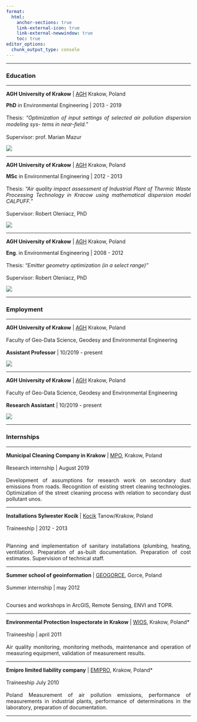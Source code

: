 ---
format: 
  html:
    anchor-sections: true
    link-external-icon: true
    link-external-newwindow: true
    toc: true
editor_options: 
  chunk_output_type: console
---

<div style="text-align: justify">

------------------------------------------------------------------------

### Education

------------------------------------------------------------------------

::: {layout="[ 70, 30]"}
<div>

**AGH University of Krakow** \| [AGH](https://www.agh.edu.pl/) Krakow, Poland

**PhD** in Environmental Engineering \| 2013 - 2019\
\
Thesis: *"Optimization of input settings of selected air pollution dispersion modeling sys- tems in near-ﬁeld."*\
\
Supervisor: prof. Marian Mazur

</div>

<div>

![](image/PhDjpg.jpg){fig-align="center"}

</div>
:::

------------------------------------------------------------------------

::: {layout="[ 70, 30]"}
<div>

**AGH University of Krakow** \| [AGH](https://www.agh.edu.pl/) Krakow, Poland

**MSc** in Environmental Engineering \| 2012 - 2013\
\
Thesis: *"Air quality impact assessment of Industrial Plant of Thermic Waste Processing Technology in Kracow using mathematical dispersion model CALPUFF."*\
\
Supervisor: Robert Oleniacz, PhD

</div>

<div>

![](image/msc.png){fig-align="center"}

</div>
:::

------------------------------------------------------------------------

::: {layout="[ 70, 30]"}
<div>

**AGH University of Krakow** \| [AGH](https://www.agh.edu.pl/) Krakow, Poland

**Eng**. in Environmental Engineering \| 2008 - 2012\
\
Thesis: *"Emitter geometry optimization (in a select range)"*\
\
Supervisor: Robert Oleniacz, PhD

</div>

<div>

![](image/eng.png){fig-align="center"}

</div>
:::

------------------------------------------------------------------------

### Employment

------------------------------------------------------------------------

::: {layout="[ 70, 30 ]"}
<div>

**AGH University of Krakow** \| [AGH](https://www.agh.edu.pl/) Krakow, Poland\
\
Faculty of Geo-Data Science, Geodesy and Environmental Engineering\
\
**Assistant Professor** \| 10/2019 - present

</div>

<div>

![](image/agh.jpg){fig-align="center"}

</div>
:::

------------------------------------------------------------------------

::: {layout="[ 70, 30 ]"}
<div>

**AGH University of Krakow** \| [AGH](https://www.agh.edu.pl/) Krakow, Poland\
\
Faculty of Geo-Data Science, Geodesy and Environmental Engineering\
\
**Research Assistant** \| 10/2019 - present

</div>

<div>

![](image/agh.jpg){fig-align="center"}

</div>
:::

------------------------------------------------------------------------

### Internships

------------------------------------------------------------------------

::: {layout="[ 70, 35 ]"}
<div>

**Municipal Cleaning Company in Krakow** \| [MPO](https://mpo.krakow.pl/pl/main), Krakow, Poland\
\
Research internship \| August 2019\
\
Development of assumptions for research work on secondary dust emissions from roads. Recognition of existing street cleaning technologies. Optimization of the street cleaning process with relation to secondary dust pollutant unos.

</div>

<div>

</div>
:::

------------------------------------------------------------------------

::: {layout="[ 70, 35 ]"}
<div>

**Installations Sylwester Kocik** \| [Kocik](http://www.kocik.pl/?url=glowna) Tanow/Krakow, Poland\
\
Traineeship \| 2012 - 2013\
\

Planning and implementation of sanitary installations (plumbing, heating, ventilation). Preparation of as-built documentation. Preparation of cost estimates. Supervision of technical staff.

</div>

<div>

</div>
:::

------------------------------------------------------------------------

::: {layout="[ 70, 35 ]"}
<div>

**Summer school of geoinformation** \| [GEOGORCE](https://geogorce2012.blogspot.com/), Gorce, Poland\
\
Summer internship \| may 2012\
\

Courses and workshops in ArcGIS, Remote Sensing, ENVI and TOPR.

</div>

<div>

</div>
:::

------------------------------------------------------------------------

::: {layout="[ 75,  35]"}
<div>

**Environmental Protection Inspectorate in Krakow** \| [WIOS](https://krakow.wios.gov.pl/), Krakow, Poland\*\
\
Traineeship \| april 2011\
\
Air quality monitoring, monitoring methods, maintenance and operation of measuring equipment, validation of measurement results.

</div>

<div>

</div>
:::

------------------------------------------------------------------------

::: {layout="[ 75,  35]"}
<div>

**Emipro limited liability company** \| [EMIPRO](https://emipro.eu/), Krakow, Poland\*\
\
Traineeship July 2010\
\
Poland Measurement of air pollution emissions, performance of measurements in industrial plants, performance of determinations in the laboratory, preparation of documentation.

</div>

<div>

</div>
:::

------------------------------------------------------------------------
